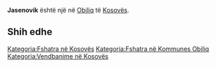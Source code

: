{{Fshat në 
 | Emri                = Jasenovik
 | EmriAlt                = 
 | NAME_SHORT_FORM=      
 | NAME_GENERIC=      
 | NAME_SORT_NAME_RO=      JASENOVIK
 | FULL_NAME_RO = Jasenovik
 | FULL_NAME_ND_RO=Jasenovik
 | SORT_NAME_RG=JASENOVIK
 | FULL_NAME_RG=Jasenovik
 | FULL_NAME_ND_RG=Jasenovik
 | SRP_NAME_SHORT_FORM=      
 | SRP_NAME_GENERIC=      
 | SRP_NAME_SORT_NAME_RO=      
 | SRP_FULL_NAME_RO = 
 | SRP_FULL_NAME_ND_RO=
 | SRP_SORT_NAME_RG=
 | SRP_FULL_NAME_RG=
 | SRP_FULL_NAME_ND_RG=
 | Emri (Rasa dhanore) = 
 | Figura              = 
 | Shteti              = Kosovo
 | Komuna              = Obiliq
 | Kodi postar         = 
 | Sipërfaqja          = 

 | Popullsia           = 

 | Regj. i popullsisë  = 
 | Dend. e popullsisë  = 
 | Faqja zyrtare       = 
 <!--- Koordinatat ----> 
 | Gjerësia            = 42.601627
 | Gjatësia            = 21.459568
 | Lartësia            = 
}}
'''Jasenovik''' është një [[]] në [[Obiliq]] të [[Kosovës]].

<!-- == Gjeografia == -->
<!-- == Historia == -->
<!-- == Demografia == -->
== Shih edhe ==
{{Komuna Obiliq}}
{{Kosovo-Administrata-Cung}}

[[Kategoria:Fshatra në Kosovës]]
[[Kategoria:Fshatra në Kommunes Obiliq]]
[[Kategoria:Vendbanime në Kosovës]]